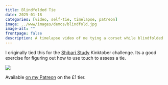 ```yaml
---
title: Blindfolded Tie
date: 2025-01-18
categories: [video, self-tie, timelapse, patreon]
image: ../www/images/demos/blindfold.jpg
image-alt: ""
frontpage: false
description: A timelapse video of me tying a corset while blindfolded 
---
```


I originally tied this for the [Shibari Study](https://shibaristudy.com/) Kinktober challenge. Its a good exercise for figuring out how to use touch to assess a tie. 

![](../www/images/demos/blindfold.jpg)

Available [on my Patreon](https://www.patreon.com/posts/blindfold-128052339) on the £1 tier. 
